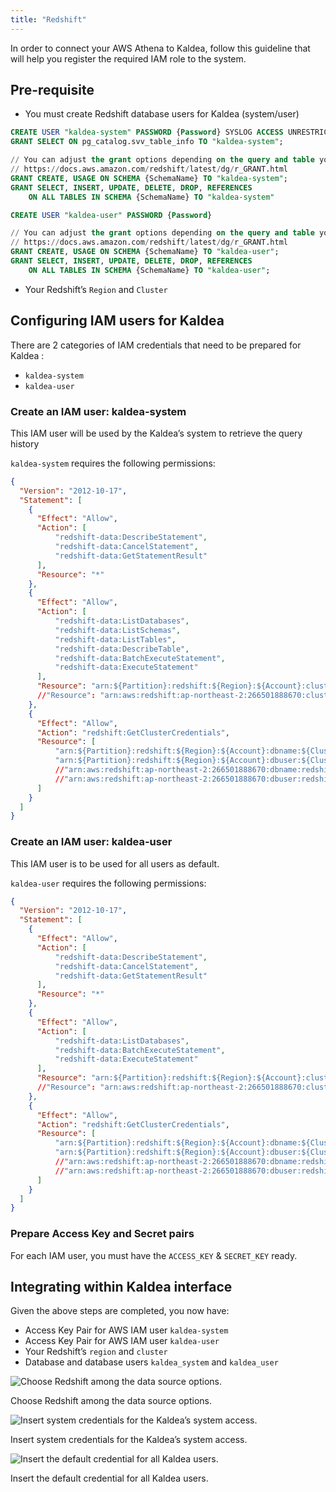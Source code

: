 ```yaml
---
title: "Redshift"
---
```


In order to connect your AWS Athena to Kaldea, follow this guideline that will help you register the required IAM role to the system.

## Pre-requisite

- You must create Redshift database users for Kaldea (system/user)

```sql
CREATE USER "kaldea-system" PASSWORD {Password} SYSLOG ACCESS UNRESTRICTED;
GRANT SELECT ON pg_catalog.svv_table_info TO "kaldea-system";

// You can adjust the grant options depending on the query and table you want to use in kaldea.
// https://docs.aws.amazon.com/redshift/latest/dg/r_GRANT.html
GRANT CREATE, USAGE ON SCHEMA {SchemaName} TO "kaldea-system";
GRANT SELECT, INSERT, UPDATE, DELETE, DROP, REFERENCES
	ON ALL TABLES IN SCHEMA {SchemaName} TO "kaldea-system"
```

```sql
CREATE USER "kaldea-user" PASSWORD {Password}

// You can adjust the grant options depending on the query and table you want to use in kaldea.
// https://docs.aws.amazon.com/redshift/latest/dg/r_GRANT.html
GRANT CREATE, USAGE ON SCHEMA {SchemaName} TO "kaldea-user";
GRANT SELECT, INSERT, UPDATE, DELETE, DROP, REFERENCES
	ON ALL TABLES IN SCHEMA {SchemaName} TO "kaldea-user";
```

- Your Redshift’s `Region` and `Cluster`

## Configuring IAM users for Kaldea

There are 2 categories of IAM credentials that need to be prepared for Kaldea :

- `kaldea-system`
- `kaldea-user`

### Create an IAM user: kaldea-system

This IAM user will be used by the Kaldea’s system to retrieve the query history

`kaldea-system` requires the following permissions:

```json
{
  "Version": "2012-10-17",
  "Statement": [
    {
      "Effect": "Allow",
      "Action": [
          "redshift-data:DescribeStatement",
          "redshift-data:CancelStatement",
          "redshift-data:GetStatementResult"
      ],
      "Resource": "*"
    },
    {
      "Effect": "Allow",
      "Action": [
          "redshift-data:ListDatabases",
          "redshift-data:ListSchemas",
          "redshift-data:ListTables",
          "redshift-data:DescribeTable",
          "redshift-data:BatchExecuteStatement",
          "redshift-data:ExecuteStatement"
      ],
      "Resource": "arn:${Partition}:redshift:${Region}:${Account}:cluster:${ClusterName}"
      //"Resource": "arn:aws:redshift:ap-northeast-2:266501888670:cluster:redshift-cluster"
    },
    {
      "Effect": "Allow",
      "Action": "redshift:GetClusterCredentials",
      "Resource": [
	      "arn:${Partition}:redshift:${Region}:${Account}:dbname:${ClusterName}/{DatabaseName}"
		  "arn:${Partition}:redshift:${Region}:${Account}:dbuser:${ClusterName}/{DbUser}"
          //"arn:aws:redshift:ap-northeast-2:266501888670:dbname:redshift-cluster-1/dev",
          //"arn:aws:redshift:ap-northeast-2:266501888670:dbuser:redshift-cluster-1/kaldea_system"
      ]
    }
  ]
}
```

### Create an IAM user: kaldea-user

This IAM user is to be used for all users as default.

`kaldea-user` requires the following permissions:

```json
{
  "Version": "2012-10-17",
  "Statement": [
    {
      "Effect": "Allow",
      "Action": [
          "redshift-data:DescribeStatement",
          "redshift-data:CancelStatement",
          "redshift-data:GetStatementResult"
      ],
      "Resource": "*"
    },
    {
      "Effect": "Allow",
      "Action": [
          "redshift-data:ListDatabases",
          "redshift-data:BatchExecuteStatement",
          "redshift-data:ExecuteStatement"
      ],
      "Resource": "arn:${Partition}:redshift:${Region}:${Account}:cluster:${ClusterName}"
      //"Resource": "arn:aws:redshift:ap-northeast-2:266501888670:cluster:redshift-cluster"
    },
    {
      "Effect": "Allow",
      "Action": "redshift:GetClusterCredentials",
      "Resource": [
          "arn:${Partition}:redshift:${Region}:${Account}:dbname:${ClusterName}/{DatabaseName}"
          "arn:${Partition}:redshift:${Region}:${Account}:dbuser:${ClusterName}/{DbUser}"
          //"arn:aws:redshift:ap-northeast-2:266501888670:dbname:redshift-cluster-1/dev",
          //"arn:aws:redshift:ap-northeast-2:266501888670:dbuser:redshift-cluster-1/kaldea_user"
      ]
    }
  ]
}
```

### Prepare Access Key and Secret pairs

For each IAM user, you must have the `ACCESS_KEY` & `SECRET_KEY` ready.

## Integrating within Kaldea interface

Given the above steps are completed, you now have:

- Access Key Pair for AWS IAM user `kaldea-system`
- Access Key Pair for AWS IAM user `kaldea-user`
- Your Redshift’s `region` and `cluster`
- Database and database users `kaldea_system` and `kaldea_user`

![Choose Redshift among the data source options.](/images/redshift-1.png)

Choose Redshift among the data source options.

![Insert system credentials for the Kaldea’s system access.](/images/redshift-2.png)

Insert system credentials for the Kaldea’s system access.

![Insert the default credential for all Kaldea users.](/images/redshift-3.png)

Insert the default credential for all Kaldea users.
